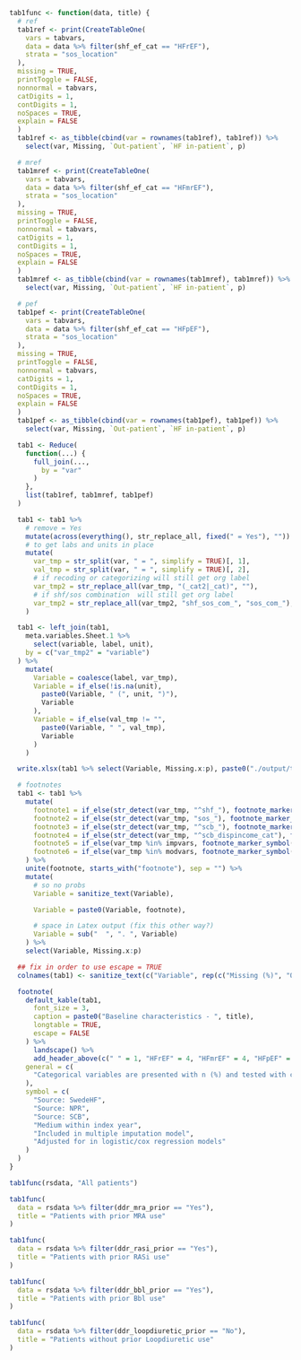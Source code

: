 ```r

tab1func <- function(data, title) {
  # ref
  tab1ref <- print(CreateTableOne(
    vars = tabvars,
    data = data %>% filter(shf_ef_cat == "HFrEF"),
    strata = "sos_location"
  ),
  missing = TRUE,
  printToggle = FALSE,
  nonnormal = tabvars,
  catDigits = 1,
  contDigits = 1,
  noSpaces = TRUE,
  explain = FALSE
  )
  tab1ref <- as_tibble(cbind(var = rownames(tab1ref), tab1ref)) %>%
    select(var, Missing, `Out-patient`, `HF in-patient`, p)

  # mref
  tab1mref <- print(CreateTableOne(
    vars = tabvars,
    data = data %>% filter(shf_ef_cat == "HFmrEF"),
    strata = "sos_location"
  ),
  missing = TRUE,
  printToggle = FALSE,
  nonnormal = tabvars,
  catDigits = 1,
  contDigits = 1,
  noSpaces = TRUE,
  explain = FALSE
  )
  tab1mref <- as_tibble(cbind(var = rownames(tab1mref), tab1mref)) %>%
    select(var, Missing, `Out-patient`, `HF in-patient`, p)

  # pef
  tab1pef <- print(CreateTableOne(
    vars = tabvars,
    data = data %>% filter(shf_ef_cat == "HFpEF"),
    strata = "sos_location"
  ),
  missing = TRUE,
  printToggle = FALSE,
  nonnormal = tabvars,
  catDigits = 1,
  contDigits = 1,
  noSpaces = TRUE,
  explain = FALSE
  )
  tab1pef <- as_tibble(cbind(var = rownames(tab1pef), tab1pef)) %>%
    select(var, Missing, `Out-patient`, `HF in-patient`, p)

  tab1 <- Reduce(
    function(...) {
      full_join(...,
        by = "var"
      )
    },
    list(tab1ref, tab1mref, tab1pef)
  )

  tab1 <- tab1 %>%
    # remove = Yes
    mutate(across(everything(), str_replace_all, fixed(" = Yes"), "")) %>%
    # to get labs and units in place
    mutate(
      var_tmp = str_split(var, " = ", simplify = TRUE)[, 1],
      val_tmp = str_split(var, " = ", simplify = TRUE)[, 2],
      # if recoding or categorizing will still get org label
      var_tmp2 = str_replace_all(var_tmp, "(_cat2|_cat)", ""),
      # if shf/sos combination  will still get org label
      var_tmp2 = str_replace_all(var_tmp2, "shf_sos_com_", "sos_com_"),
    )

  tab1 <- left_join(tab1,
    meta.variables.Sheet.1 %>%
      select(variable, label, unit),
    by = c("var_tmp2" = "variable")
  ) %>%
    mutate(
      Variable = coalesce(label, var_tmp),
      Variable = if_else(!is.na(unit),
        paste0(Variable, " (", unit, ")"),
        Variable
      ),
      Variable = if_else(val_tmp != "",
        paste0(Variable, " ", val_tmp),
        Variable
      )
    )

  write.xlsx(tab1 %>% select(Variable, Missing.x:p), paste0("./output/tabs/tab1_", title, "_", Sys.Date(), ".xlsx"), rowNames = FALSE)

  # footnotes
  tab1 <- tab1 %>%
    mutate(
      footnote1 = if_else(str_detect(var_tmp, "^shf_"), footnote_marker_symbol(1), ""),
      footnote2 = if_else(str_detect(var_tmp, "sos_"), footnote_marker_symbol(2), ""),
      footnote3 = if_else(str_detect(var_tmp, "^scb_"), footnote_marker_symbol(3), ""),
      footnote4 = if_else(str_detect(var_tmp, "^scb_dispincome_cat"), footnote_marker_symbol(4), ""),
      footnote5 = if_else(var_tmp %in% impvars, footnote_marker_symbol(5), ""),
      footnote6 = if_else(var_tmp %in% modvars, footnote_marker_symbol(6), "")
    ) %>%
    unite(footnote, starts_with("footnote"), sep = "") %>%
    mutate(
      # so no probs
      Variable = sanitize_text(Variable),

      Variable = paste0(Variable, footnote),

      # space in Latex output (fix this other way?)
      Variable = sub("  ", ". ", Variable)
    ) %>%
    select(Variable, Missing.x:p)

  ## fix in order to use escape = TRUE
  colnames(tab1) <- sanitize_text(c("Variable", rep(c("Missing (%)", "Out-patient", "HF in-patient", "p-value"), 3)))

  footnote(
    default_kable(tab1,
      font_size = 3,
      caption = paste0("Baseline characteristics - ", title),
      longtable = TRUE,
      escape = FALSE
    ) %>%
      landscape() %>%
      add_header_above(c(" " = 1, "HFrEF" = 4, "HFmrEF" = 4, "HFpEF" = 4)),
    general = c(
      "Categorical variables are presented with n (%) and tested with chi-square test and continuous variables with median [q1-q3] and tested with Kruskal-Wallis test."
    ),
    symbol = c(
      "Source: SwedeHF",
      "Source: NPR",
      "Source: SCB",
      "Medium within index year",
      "Included in multiple imputation model",
      "Adjusted for in logistic/cox regression models"
    )
  )
}
```

```r

tab1func(rsdata, "All patients")
```

```r

tab1func(
  data = rsdata %>% filter(ddr_mra_prior == "Yes"),
  title = "Patients with prior MRA use"
)
```

```r

tab1func(
  data = rsdata %>% filter(ddr_rasi_prior == "Yes"),
  title = "Patients with prior RASi use"
)
```

```r

tab1func(
  data = rsdata %>% filter(ddr_bbl_prior == "Yes"),
  title = "Patients with prior Bbl use"
)
```

```r

tab1func(
  data = rsdata %>% filter(ddr_loopdiuretic_prior == "No"),
  title = "Patients without prior Loopdiuretic use"
)
```
